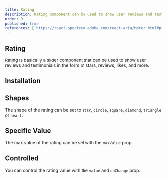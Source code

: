 ```yaml
---
title: Rating
description: Rating component can be used to show user reviews and testimonials in the form of stars, reviews, likes, and more.
order: 9
published: true
references: ['https://react-spectrum.adobe.com/react-aria/Meter.html#props', 'https://www.framer.com/motion/animation/']
---
```


## Rating

Rating is basically a slider component that can be used to show user reviews and testimonials in the form of stars, reviews, likes, and more.

<Demo center component='statuses/rating-demo' />

## Installation

<Install component='rating' />

## Shapes

The shape of the rating can be set to `star`, `circle`, `square`, `diamond`, `triangle` or `heart`.

<Demo center component='statuses/rating-shapes-demo' />

## Specific Value

The max value of the rating can be set with the `maxValue` prop.

<Demo center component='statuses/rating-specific-value-demo' />

## Controlled

You can control the rating value with the `value` and `onChange` prop.

<Demo center component="statuses/rating-controlled-demo" />
